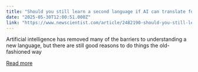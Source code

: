 ```yaml
---
title: "Should you still learn a second language if AI can translate for you?"
date: "2025-05-30T12:00:51.000Z"
link: "https://www.newscientist.com/article/2482190-should-you-still-learn-a-second-language-if-ai-can-translate-for-you/?utm_campaign=RSS%7CNSNS&utm_source=NSNS&utm_medium=RSS&utm_content=technology"
---
```


Artificial intelligence has removed many of the barriers to understanding a new language, but there are still good reasons to do things the old-fashioned way

[Read more](https://www.newscientist.com/article/2482190-should-you-still-learn-a-second-language-if-ai-can-translate-for-you/?utm_campaign=RSS%7CNSNS&utm_source=NSNS&utm_medium=RSS&utm_content=technology)
